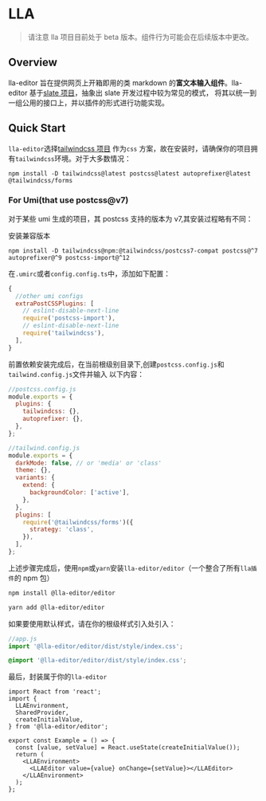 # LLA

> 请注意 lla 项目目前处于 beta 版本。组件行为可能会在后续版本中更改。

## Overview

lla-editor 旨在提供网页上开箱即用的类 markdown 的**富文本输入组件**。lla-editor
基于[slate 项目](https://docs.slatejs.org/)，抽象出 slate 开发过程中较为常见的模式，
将其以统一到一组公用的接口上，并以插件的形式进行功能实现。

## Quick Start

`lla-editor`选择[tailwindcss 项目](https://tailwindcss.com/docs/installation)
作为`css` 方案，故在安装时，请确保你的项目拥有`tailwindcss`环境。对于大多数情况：

```
npm install -D tailwindcss@latest postcss@latest autoprefixer@latest @tailwindcss/forms
```

### For Umi(that use postcss@v7)

对于某些 umi 生成的项目，其 postcss 支持的版本为 v7,其安装过程略有不同：

安装兼容版本

```
npm install -D tailwindcss@npm:@tailwindcss/postcss7-compat postcss@^7 autoprefixer@^9 postcss-import@^12
```

在`.umirc`或者`config.config.ts`中，添加如下配置：

```js
{
  //other umi configs
  extraPostCSSPlugins: [
    // eslint-disable-next-line
    require('postcss-import'),
    // eslint-disable-next-line
    require('tailwindcss'),
  ],
}
```

前置依赖安装完成后，在当前根级别目录下,创建`postcss.config.js`和`tailwind.config.js`文件并输入
以下内容：

```js
//postcss.config.js
module.exports = {
  plugins: {
    tailwindcss: {},
    autoprefixer: {},
  },
};

//tailwind.config.js
module.exports = {
  darkMode: false, // or 'media' or 'class'
  theme: {},
  variants: {
    extend: {
      backgroundColor: ['active'],
    },
  },
  plugins: [
    require('@tailwindcss/forms')({
      strategy: 'class',
    }),
  ],
};
```

上述步骤完成后，使用`npm`或`yarn`安装`lla-editor/editor`（一个整合了所有`lla插件`的 npm 包）

```bash
npm install @lla-editor/editor
```

```bash
yarn add @lla-editor/editor
```

如果要使用默认样式，请在你的根级样式引入处引入：

```js
//app.js
import '@lla-editor/editor/dist/style/index.css';
```

```css
@import '@lla-editor/editor/dist/style/index.css';
```

最后，封装属于你的`lla-editor`

```tsx
import React from 'react';
import {
  LLAEnvironment,
  SharedProvider,
  createInitialValue,
} from '@lla-editor/editor';

export const Example = () => {
  const [value, setValue] = React.useState(createInitialValue());
  return (
    <LLAEnvironment>
      <LLAEditor value={value} onChange={setValue}></LLAEditor>
    </LLAEnvironment>
  );
};
```
